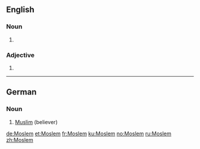 {{also|moslem}}
==English==

===Noun===
{{en-noun}}

# {{alternative spelling of|[[Muslim]]}}

===Adjective===
{{en-adj|-}}

# {{alternative spelling of|[[Muslim]]}}

----

==German==

===Noun===
{{infl|de|noun|g=m}}

# [[Muslim]] (believer)

{{tbot entry|German|Muslim|2008|October|de}}

[[de:Moslem]]
[[et:Moslem]]
[[fr:Moslem]]
[[ku:Moslem]]
[[no:Moslem]]
[[ru:Moslem]]
[[zh:Moslem]]